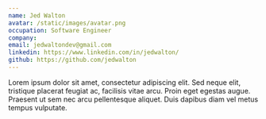 ```yaml
---
name: Jed Walton
avatar: /static/images/avatar.png
occupation: Software Engineer
company:
email: jedwaltondev@gmail.com
linkedin: https://www.linkedin.com/in/jedwalton/
github: https://github.com/jedwalton
---
```


Lorem ipsum dolor sit amet, consectetur adipiscing elit. Sed neque elit, tristique placerat feugiat ac, facilisis vitae arcu. Proin eget egestas augue. Praesent ut sem nec arcu pellentesque aliquet. Duis dapibus diam vel metus tempus vulputate.
